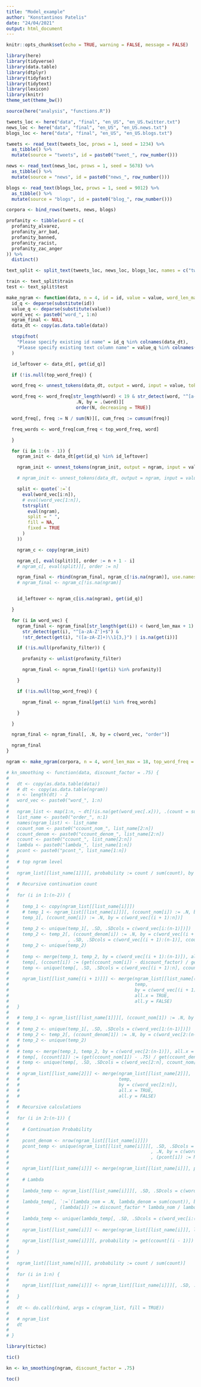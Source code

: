 ```yaml
---
title: "Model_example"
author: "Konstantinos Patelis"
date: "24/04/2021"
output: html_document
---
```


```r
knitr::opts_chunk$set(echo = TRUE, warning = FALSE, message = FALSE)
```

```r

library(here)
library(tidyverse)
library(data.table)
library(dtplyr)
library(tidyfast)
library(tidytext)
library(lexicon)
library(knitr)
theme_set(theme_bw())

source(here("analysis", "functions.R"))
```


```r

tweets_loc <- here("data", "final", "en_US", "en_US.twitter.txt")
news_loc <- here("data", "final", "en_US", "en_US.news.txt")
blogs_loc <- here("data", "final", "en_US", "en_US.blogs.txt")

tweets <- read_text(tweets_loc, prows = 1, seed = 1234) %>%
  as_tibble() %>%
  mutate(source = "tweets", id = paste0("tweet_", row_number()))

news <- read_text(news_loc, prows = 1, seed = 5678) %>%
  as_tibble() %>%
  mutate(source = "news", id = paste0("news_", row_number()))

blogs <- read_text(blogs_loc, prows = 1, seed = 9012) %>%
  as_tibble() %>%
  mutate(source = "blogs", id = paste0("blog_", row_number()))

corpora <- bind_rows(tweets, news, blogs)

profanity <- tibble(word = c(
  profanity_alvarez,
  profanity_arr_bad,
  profanity_banned,
  profanity_racist,
  profanity_zac_anger
)) %>%
  distinct()

text_split <- split_text(tweets_loc, news_loc, blogs_loc, names = c("tweets", "news", "blogs"), split = .8, seed = 1234)

train <- text_split$train
test <- text_split$test

```

```r

make_ngram <- function(data, n = 4, id = id, value = value, word_len_max = 18, top_word_freq = NULL, profanity_filter = NULL) {
  id_q <- deparse(substitute(id))
  value_q <- deparse(substitute(value))
  word_vec <- paste0("word_", 1:n)
  ngram_final <- NULL
  data_dt <- copy(as.data.table(data))

  stopifnot(
    "Please specify existing id name" = id_q %in% colnames(data_dt),
    "Please specify existing text column name" = value_q %in% colnames(data_dt)
  )

  id_leftover <- data_dt[, get(id_q)]

  if (!is.null(top_word_freq)) {

  word_freq <- unnest_tokens(data_dt, output = word, input = value, token = "words")

  word_freq <- word_freq[str_length(word) < 19 & str_detect(word, "^[a-zA-Z']+$") & !str_detect(word, "([a-zA-Z]+)\\1{3,}"),
                          .N, by = .(word)][
                          order(N, decreasing = TRUE)]

  word_freq[, freq := N / sum(N)][, cum_freq := cumsum(freq)]

  freq_words <- word_freq[cum_freq < top_word_freq, word]

  }

  for (i in 1:(n - 1)) {
    ngram_init <- data_dt[get(id_q) %in% id_leftover]

    ngram_init <- unnest_tokens(ngram_init, output = ngram, input = value_q, token = "ngrams", n = n + 1 - i)

    # ngram_init <- unnest_tokens(data_dt, output = ngram, input = value_q, token = "ngrams", n = n)

    split <- quote(`:=`(
      eval(word_vec[i:n]),
      # eval(word_vec[1:n]),
      tstrsplit(
        eval(ngram),
        split = " ",
        fill = NA,
        fixed = TRUE
      )
    ))

    ngram_c <- copy(ngram_init)

    ngram_c[, eval(split)][, order := n + 1 - i]
    # ngram_c[, eval(split)][, order := n]

    ngram_final <- rbind(ngram_final, ngram_c[!is.na(ngram)], use.names = TRUE, fill = TRUE)
    # ngram_final <- ngram_c[!is.na(ngram)]


    id_leftover <- ngram_c[is.na(ngram), get(id_q)]

  }

  for (i in word_vec) {
    ngram_final <- ngram_final[str_length(get(i)) < (word_len_max + 1) &
      str_detect(get(i), "^[a-zA-Z']+$") &
      !str_detect(get(i), "([a-zA-Z]+)\\1{3,}") | is.na(get(i))]

    if (!is.null(profanity_filter)) {

      profanity <- unlist(profanity_filter)

      ngram_final <- ngram_final[!(get(i) %in% profanity)]

    }

    if (!is.null(top_word_freq)) {

      ngram_final <- ngram_final[get(i) %in% freq_words]

    }

  }

  ngram_final <- ngram_final[, .N, by = c(word_vec, "order")]

  ngram_final
}

```

```r

ngram <- make_ngram(corpora, n = 4, word_len_max = 18, top_word_freq = NULL, profanity_filter = profanity, id = id, value = value)

```

```r

# kn_smoothing <- function(data, discount_factor = .75) {
#   
#   dt <- copy(as.data.table(data))
#   # dt <- copy(as.data.table(ngram))
#   n <- length(dt) - 2
#   word_vec <- paste0("word_", 1:n)
#   
#   ngram_list <- map(1:n, ~ dt[!is.na(get(word_vec[.x])), .(count = sum(N)), by = c(word_vec[.x:n])])
#   list_name <- paste0("order_", n:1)
#   names(ngram_list) <- list_name
#   ccount_nom <- paste0("ccount_nom_", list_name[2:n])
#   ccount_denom <- paste0("ccount_denom_", list_name[2:n])
#   ccount <- paste0("ccount_", list_name[2:n])
#   lambda <- paste0("lambda_", list_name[1:n])
#   pcont <- paste0("pcont_", list_name[1:n])
#   
#   # top ngram level
#   
#   ngram_list[[list_name[1]]][, probability := count / sum(count), by = c(word_vec[1:(n-1)])]
#   
#   # Recursive continuation count
#   
#   for (i in 1:(n-2)) {
#     
#     temp_1 <- copy(ngram_list[[list_name[i]]])
#     # temp_1 <- ngram_list[[list_name[i]]][, (ccount_nom[i]) := .N, by = c(word_vec[(i + 1):n])]
#     temp_1[, (ccount_nom[i]) := .N, by = c(word_vec[(i + 1):n])]
#     
#     temp_2 <- unique(temp_1[, .SD, .SDcols = c(word_vec[i:(n-1)])])
#     temp_2 <- temp_2[, (ccount_denom[i]) := .N, by = c(word_vec[(i + 1):(n-1)])][
#                      , .SD, .SDcols = c(word_vec[(i + 1):(n-1)], ccount_denom[i])]
#     temp_2 <- unique(temp_2)
#   
#     temp <- merge(temp_1, temp_2, by = c(word_vec[(i + 1):(n-1)]), all.x = TRUE)
#     temp[, (ccount[i]) := (get(ccount_nom[i]) - discount_factor) / get(ccount_denom[i])]
#     temp <- unique(temp[, .SD, .SDcols = c(word_vec[(i + 1):n], ccount_nom[i], ccount_denom[i], ccount[i])])
#   
#     ngram_list[[list_name[(i + 1)]]] <- merge(ngram_list[[list_name[(i + 1)]]], 
#                                               temp, 
#                                               by = c(word_vec[(i + 1):n]),
#                                               all.x = TRUE, 
#                                               all.y = FALSE)
#   }
#   
#   # temp_1 <- ngram_list[[list_name[1]]][, (ccount_nom[1]) := .N, by = c(word_vec[2:n])]
#   # 
#   # temp_2 <- unique(temp_1[, .SD, .SDcols = c(word_vec[1:(n-1)])])
#   # temp_2 <- temp_2[, (ccount_denom[1]) := .N, by = c(word_vec[2:(n-1)])][, .SD, .SDcols = c(word_vec[2:(n-1)], ccount_denom[1])]
#   # temp_2 <- unique(temp_2)
#   # 
#   # temp <- merge(temp_1, temp_2, by = c(word_vec[2:(n-1)]), all.x = TRUE)
#   # temp[, (ccount[1]) := (get(ccount_nom[1]) - .75) / get(ccount_denom[1])]
#   # temp <- unique(temp[, .SD, .SDcols = c(word_vec[2:n], ccount_nom[1], ccount_denom[1], ccount[1])])
#   # 
#   # ngram_list[[list_name[2]]] <- merge(ngram_list[[list_name[2]]], 
#   #                                     temp, 
#   #                                     by = c(word_vec[2:n]),
#   #                                     all.x = TRUE, 
#   #                                     all.y = FALSE)
#   
#   # Recursive calculations
#   
#   for (i in 2:(n-1)) {
#     
#     # Continuation Probability
#     
#     pcont_denom <- nrow(ngram_list[[list_name[i]]])
#     pcont_temp <- unique(ngram_list[[list_name[i]]][, .SD, .SDcols = word_vec[i:n]])[
#                                                     , .N, by = c(word_vec[n])][
#                                                     , (pcont[i]) := N / as.numeric(pcont_denom)]
#     
#     ngram_list[[list_name[i]]] <- merge(ngram_list[[list_name[i]]], pcont_temp, by = c(word_vec[n]), all.x = TRUE)
#     
#     # Lambda
#     
#     lambda_temp <- ngram_list[[list_name[i]]][, .SD, .SDcols = c(word_vec[i:n], "count")]
#   
#     lambda_temp[, `:=`(lambda_nom = .N, lambda_denom = sum(count)), by = c(word_vec[i:(n-1)])][
#                 , (lambda[i]) := discount_factor * lambda_nom / lambda_denom]
#   
#     lambda_temp <- unique(lambda_temp[, .SD, .SDcols = c(word_vec[i:(n-1)], lambda[i])])
#   
#     ngram_list[[list_name[i]]] <- merge(ngram_list[[list_name[i]]], lambda_temp, by = c(word_vec[i:(n-1)]), all.x = TRUE)
#     
#     ngram_list[[list_name[i]]][, probability := get(ccount[(i - 1)]) + get(lambda[i]) * get(pcont[i])]
#     
#   }
#   
#   ngram_list[[list_name[n]]][, probability := count / sum(count)] 
#   
#   for (i in 1:n) {
#     
#     ngram_list[[list_name[i]]] <- ngram_list[[list_name[i]]][, .SD, .SDcols = c(word_vec[i:n], "probability")]
#     
#   }
#   
#   dt <- do.call(rbind, args = c(ngram_list, fill = TRUE))
#   
#   # ngram_list
#   dt
#   
# }

```

```r

library(tictoc)

tic()

kn <- kn_smoothing(ngram, discount_factor = .75)

toc()

```


